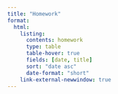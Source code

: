 ```yaml
---
title: "Homework"
format: 
  html:
    listing: 
      contents: homework
      type: table
      table-hover: true
      fields: [date, title]
      sort: "date asc"
      date-format: "short"
    link-external-newwindow: true
---
```



